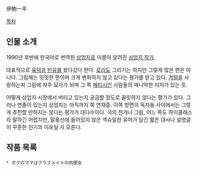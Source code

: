 伊駒一平

[[목차]]

== 인물 소개 ==
1990년 후반에 한국어로 번역된 [[상업지]]로 이름이 알려진 [[상업지 작가]].

대표적으로 [[육덕]]과 [[빈유]]를 왔다갔다 한다. [[로리]]도 그리기는 하지만 그렇게 많은 편은 아니다. 그림체는 밋밋한 편이며 크게 변화하지 않고 있다는 평가를 받고 있다.
[[겨털]]을 사랑하는지 그림에 자주 묘사가 되며 그 쪽 [[페티시]]인 사람들의 매니악한 지지가 있는 듯.

어떻게 상업지 시장에서 버티고 있는지 궁금할 정도로 꼴릿하지 않다는 평가가 있다. 그러나 연줄이 있는지 상업지는 아직까지 쭉 연재중. 이쪽 방면의 독자들 사이에서는 그렇게 추천할 만하지는 않다는 평가가 대다수이다. 극의 전개나 그림, 어느 쪽도 하이클래스라 말하긴 어렵지만, 말풍선에 들어있지 않은 섹슈얼한 유머가 담긴 짧은 대사나 설명글이 꾸준한 인기의 이유일 지 모른다.

== 작품 목록 ==
 * ボクのママはクラスメイトの肉便女 
